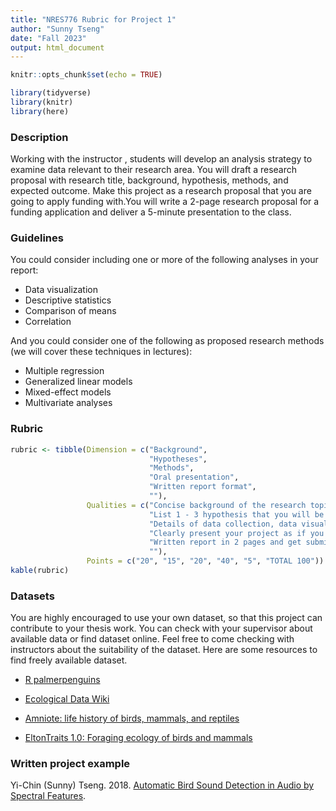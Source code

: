 ```yaml
---
title: "NRES776 Rubric for Project 1"
author: "Sunny Tseng"
date: "Fall 2023"
output: html_document
---
```


```r
knitr::opts_chunk$set(echo = TRUE)

library(tidyverse)
library(knitr)
library(here)
```

### Description

Working with the instructor , students will develop an analysis strategy to examine data relevant to their research area. You will draft a research proposal with research title, background, hypothesis, methods, and expected outcome. Make this project as a research proposal that you are going to apply funding with.You will write a 2-page research proposal for a funding application and deliver a 5-minute presentation to the class. 


### Guidelines 

You could consider including one or more of the following analyses in your report: 

- Data visualization
- Descriptive statistics
- Comparison of means
- Correlation

And you could consider one of the following as proposed research methods (we will cover these techniques in lectures):

- Multiple regression
- Generalized linear models
- Mixed-effect models
- Multivariate analyses



### Rubric
```r
rubric <- tibble(Dimension = c("Background", 
                               "Hypotheses", 
                               "Methods",
                               "Oral presentation",
                               "Written report format",
                               ""),
                 Qualities = c("Concise background of the research topic, provide importance and/or the gap of knowledge", 
                               "List 1 - 3 hypothesis that you will be testing in the research question", 
                               "Details of data collection, data visualization, and statistical methods you are considering using, etc.",
                               "Clearly present your project as if you are applying for fundings to support your research project",
                               "Written report in 2 pages and get submitted on time",
                               ""),
                 Points = c("20", "15", "20", "40", "5", "TOTAL 100"))
kable(rubric)
```


### Datasets

You are highly encouraged to use your own dataset, so that this project can contribute to your thesis work. You can check with your supervisor about available data or find dataset online. Feel free to come checking with instructors about the suitability of the dataset. Here are some resources to find freely available dataset. 

- [R palmerpenguins](https://allisonhorst.github.io/palmerpenguins/index.html)

- [Ecological Data Wiki](http://ecologicaldata.org/)

- [Amniote: life history of birds, mammals, and reptiles](http://www.esapubs.org/archive/ecol/E096/269/metadata.php)

- [EltonTraits 1.0: Foraging ecology of birds and mammals](http://www.esapubs.org/archive/ecol/E095/178/)



### Written project example
Yi-Chin (Sunny) Tseng. 2018. [Automatic Bird Sound Detection in Audio by Spectral Features](./docs/BirdID_vogel_Sunny_20180209.pdf){width=75%}.


